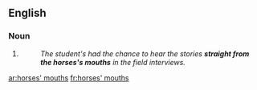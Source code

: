 ==English==

===Noun===
{{head|en|plural}}

# {{plural of|horse's mouth|lang=en}}
#: ''The student's had the chance to hear the stories '''straight from the horses's mouths''' in the field interviews.''

[[ar:horses' mouths]]
[[fr:horses' mouths]]